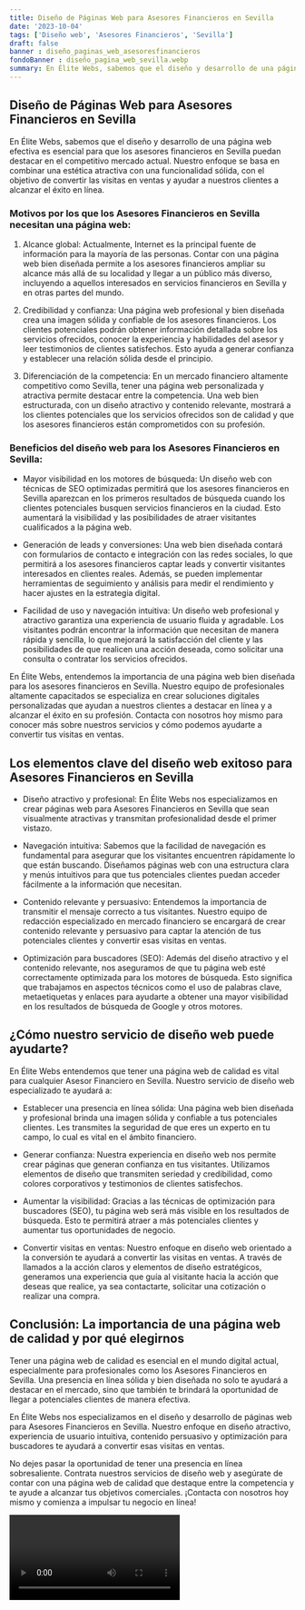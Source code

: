 ```yaml
---
title: Diseño de Páginas Web para Asesores Financieros en Sevilla
date: '2023-10-04'
tags: ['Diseño web', 'Asesores Financieros', 'Sevilla']
draft: false
banner : diseño_paginas_web_asesoresfinancieros
fondoBanner : diseño_pagina_web_sevilla.webp
summary: En Élite Webs, sabemos que el diseño y desarrollo de una página web efectiva es esencial para que los asesores financieros en Sevilla puedan destacar en el competitivo mercado actual. Nuestro enfoque se basa en combinar una estética atractiva con una funcionalidad sólida, con el objetivo de convertir las visitas en ventas y ayudar a nuestros clientes a alcanzar el éxito en línea.
---
```


## Diseño de Páginas Web para Asesores Financieros en Sevilla

En Élite Webs, sabemos que el diseño y desarrollo de una página web efectiva es esencial para que los asesores financieros en Sevilla puedan destacar en el competitivo mercado actual. Nuestro enfoque se basa en combinar una estética atractiva con una funcionalidad sólida, con el objetivo de convertir las visitas en ventas y ayudar a nuestros clientes a alcanzar el éxito en línea.

### Motivos por los que los Asesores Financieros en Sevilla necesitan una página web:

1. Alcance global: Actualmente, Internet es la principal fuente de información para la mayoría de las personas. Contar con una página web bien diseñada permite a los asesores financieros ampliar su alcance más allá de su localidad y llegar a un público más diverso, incluyendo a aquellos interesados en servicios financieros en Sevilla y en otras partes del mundo.

2. Credibilidad y confianza: Una página web profesional y bien diseñada crea una imagen sólida y confiable de los asesores financieros. Los clientes potenciales podrán obtener información detallada sobre los servicios ofrecidos, conocer la experiencia y habilidades del asesor y leer testimonios de clientes satisfechos. Esto ayuda a generar confianza y establecer una relación sólida desde el principio.

3. Diferenciación de la competencia: En un mercado financiero altamente competitivo como Sevilla, tener una página web personalizada y atractiva permite destacar entre la competencia. Una web bien estructurada, con un diseño atractivo y contenido relevante, mostrará a los clientes potenciales que los servicios ofrecidos son de calidad y que los asesores financieros están comprometidos con su profesión.

### Beneficios del diseño web para los Asesores Financieros en Sevilla:

- Mayor visibilidad en los motores de búsqueda: Un diseño web con técnicas de SEO optimizadas permitirá que los asesores financieros en Sevilla aparezcan en los primeros resultados de búsqueda cuando los clientes potenciales busquen servicios financieros en la ciudad. Esto aumentará la visibilidad y las posibilidades de atraer visitantes cualificados a la página web.

- Generación de leads y conversiones: Una web bien diseñada contará con formularios de contacto e integración con las redes sociales, lo que permitirá a los asesores financieros captar leads y convertir visitantes interesados en clientes reales. Además, se pueden implementar herramientas de seguimiento y análisis para medir el rendimiento y hacer ajustes en la estrategia digital.

- Facilidad de uso y navegación intuitiva: Un diseño web profesional y atractivo garantiza una experiencia de usuario fluida y agradable. Los visitantes podrán encontrar la información que necesitan de manera rápida y sencilla, lo que mejorará la satisfacción del cliente y las posibilidades de que realicen una acción deseada, como solicitar una consulta o contratar los servicios ofrecidos.

En Élite Webs, entendemos la importancia de una página web bien diseñada para los asesores financieros en Sevilla. Nuestro equipo de profesionales altamente capacitados se especializa en crear soluciones digitales personalizadas que ayudan a nuestros clientes a destacar en línea y a alcanzar el éxito en su profesión. Contacta con nosotros hoy mismo para conocer más sobre nuestros servicios y cómo podemos ayudarte a convertir tus visitas en ventas.

<GifSeo />

<Cta />

## Los elementos clave del diseño web exitoso para Asesores Financieros en Sevilla

- Diseño atractivo y profesional: En Élite Webs nos especializamos en crear páginas web para Asesores Financieros en Sevilla que sean visualmente atractivas y transmitan profesionalidad desde el primer vistazo.

- Navegación intuitiva: Sabemos que la facilidad de navegación es fundamental para asegurar que los visitantes encuentren rápidamente lo que están buscando. Diseñamos páginas web con una estructura clara y menús intuitivos para que tus potenciales clientes puedan acceder fácilmente a la información que necesitan.

- Contenido relevante y persuasivo: Entendemos la importancia de transmitir el mensaje correcto a tus visitantes. Nuestro equipo de redacción especializado en mercado financiero se encargará de crear contenido relevante y persuasivo para captar la atención de tus potenciales clientes y convertir esas visitas en ventas.

- Optimización para buscadores (SEO): Además del diseño atractivo y el contenido relevante, nos aseguramos de que tu página web esté correctamente optimizada para los motores de búsqueda. Esto significa que trabajamos en aspectos técnicos como el uso de palabras clave, metaetiquetas y enlaces para ayudarte a obtener una mayor visibilidad en los resultados de búsqueda de Google y otros motores.

## ¿Cómo nuestro servicio de diseño web puede ayudarte?

En Élite Webs entendemos que tener una página web de calidad es vital para cualquier Asesor Financiero en Sevilla. Nuestro servicio de diseño web especializado te ayudará a:

- Establecer una presencia en línea sólida: Una página web bien diseñada y profesional brinda una imagen sólida y confiable a tus potenciales clientes. Les transmites la seguridad de que eres un experto en tu campo, lo cual es vital en el ámbito financiero.

- Generar confianza: Nuestra experiencia en diseño web nos permite crear páginas que generan confianza en tus visitantes. Utilizamos elementos de diseño que transmiten seriedad y credibilidad, como colores corporativos y testimonios de clientes satisfechos.

- Aumentar la visibilidad: Gracias a las técnicas de optimización para buscadores (SEO), tu página web será más visible en los resultados de búsqueda. Esto te permitirá atraer a más potenciales clientes y aumentar tus oportunidades de negocio.

- Convertir visitas en ventas: Nuestro enfoque en diseño web orientado a la conversión te ayudará a convertir las visitas en ventas. A través de llamados a la acción claros y elementos de diseño estratégicos, generamos una experiencia que guía al visitante hacia la acción que deseas que realice, ya sea contactarte, solicitar una cotización o realizar una compra.

## Conclusión: La importancia de una página web de calidad y por qué elegirnos

Tener una página web de calidad es esencial en el mundo digital actual, especialmente para profesionales como los Asesores Financieros en Sevilla. Una presencia en línea sólida y bien diseñada no solo te ayudará a destacar en el mercado, sino que también te brindará la oportunidad de llegar a potenciales clientes de manera efectiva.

En Élite Webs nos especializamos en el diseño y desarrollo de páginas web para Asesores Financieros en Sevilla. Nuestro enfoque en diseño atractivo, experiencia de usuario intuitiva, contenido persuasivo y optimización para buscadores te ayudará a convertir esas visitas en ventas.

No dejes pasar la oportunidad de tener una presencia en línea sobresaliente. Contrata nuestros servicios de diseño web y asegúrate de contar con una página web de calidad que destaque entre la competencia y te ayude a alcanzar tus objetivos comerciales. ¡Contacta con nosotros hoy mismo y comienza a impulsar tu negocio en línea!

<Video />

<CtaBot job='Asesores Financieros' city='Sevilla'/>

<Gmaps query='Sevilla+españa+maps' />